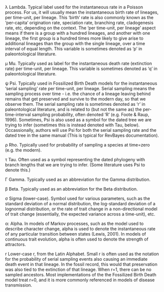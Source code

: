λ
	Lambda. Typical label used for the instantaneous rate in a Poisson process. For us, it will usually mean the instantaneous birth rate of lineages, per time-unit, per lineage. This 'birth' rate is also commonly known as the 'per-capita' origination rate, speciation rate, branching rate, cladogenesis rate, etc, depending on the context. The 'per time-unit, per lineage' aspect means if there is a group with a hundred lineages, and another with one lineage, the first group is a hundred times more likely to give arise to additional lineages than the group with the single lineage, over a time interval of equal length. This variable is sometimes denoted as 'p' in paleontological literature.

μ
	Mu. Typically used as label for the instantaneous death rate (extinction rate) per time-unit, per lineage. This variable is sometimes denoted as 'q' in paleontological literature.
	
ψ
	Psi. Typically used in Fossilized Birth Death models for the instantaneous 'serial sampling' rate per time-unit, per lineage. Serial sampling means the sampling process over time - i.e. the chance of a lineage leaving behind remains that get preserved and survive to the modern day, so that we observe them. The serial sampling rate is sometimes denoted as 'r' in paleontological literature, and is related to (but not the same as) the per-time-interval sampling probability, often denoted 'R' (e.g. Foote & Raup, 1996). 
	Sometimes, Psi is also used as a symbol for the dated tree we are trying to infer (sometimes this is instead denoted with Tau, below). Occassionally, authors will use Psi for both the serial sampling rate and the dated tree in the same manual (This is typical for RevBayes documentation).
	
ρ
	Rho. Typically used for probability of sampling a species at time=zero (e.g. the modern).
	
τ
	Tau. Often used as a symbol representing the dated phylogeny with branch lengths that we are trying to infer. (Some literature uses Psi to denote this.)
	
Γ
	Gamma. Typically used as an abbreviation for the Gamma distribution.
	
β
	Beta. Typically used as an abbreviation for the Beta distribution.
	
σ
	Sigma (lower-case). Symbol used for various parameters, such as the standard deviation of a normal distribution, the log-standard deviation of a lognormal distribution, or the rate of trait change in a non-directional model of trait change (essentially, the expected variance across a time-unit), etc. 
	
α: 
	Alpha.  In models of Markov processes, such as the model used to describe character change, alpha is used to denote the instantaneous rate of any particular transition between states (Lewis, 2001). In models of continuous trait evolution, alpha is often used to denote the strength of attractors.
	
r 
	Lower-case r, from the Latin Alphabet. Small r is often used as the notation for the probability of serial sampling events also causing an immediate death event in that lineage. In the fossil record, this would that preservation was also tied to the extinction of that lineage. When r=1, there can be no sampled ancestors. Most implementations of the the Fossilized Birth Death model treat r=0, and it is more commonly referenced in models of disease transmission.